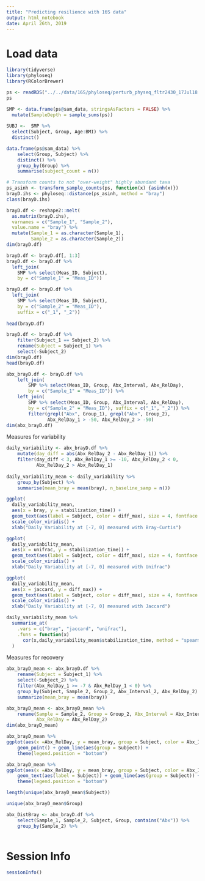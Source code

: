 ```yaml
---
title: "Predicting resilience with 16S data"
output: html_notebook
date: April 26th, 2019
---
```



# Load data


```r
library(tidyverse)
library(phyloseq)
library(RColorBrewer)
```

```r
ps <- readRDS("../../data/16S/phyloseq/perturb_physeq_fltr2430_17Jul18.rds")
ps
```

```r
SMP <- data.frame(ps@sam_data, stringsAsFactors = FALSE) %>%
  mutate(SampleDepth = sample_sums(ps))
  
SUBJ <-  SMP %>%
  select(Subject, Group, Age:BMI) %>%
  distinct()
```


```r
data.frame(ps@sam_data) %>%
    select(Group, Subject) %>%
    distinct() %>%
    group_by(Group) %>%
    summarise(subject_count = n())
```

```r
# Transform counts to not "over-weight" highly abundant taxa
ps_asinh <- transform_sample_counts(ps, function(x) {asinh(x)})
brayD.ihs <- phyloseq::distance(ps_asinh, method = "bray")
class(brayD.ihs)
```



```r
brayD.df <- reshape2::melt(
  as.matrix(brayD.ihs), 
  varnames = c("Sample_1", "Sample_2"),
  value.name = "bray") %>%
  mutate(Sample_1 = as.character(Sample_1),
         Sample_2 = as.character(Sample_2))
dim(brayD.df)
```



```r
brayD.df <- brayD.df[, 1:3]
brayD.df <- brayD.df %>%
  left_join(
    SMP %>% select(Meas_ID, Subject), 
    by = c("Sample_1" = "Meas_ID"))

brayD.df <- brayD.df %>%
  left_join(
    SMP %>% select(Meas_ID, Subject), 
    by = c("Sample_2" = "Meas_ID"), 
    suffix = c("_1", "_2"))
 
head(brayD.df)   
```


```r
brayD.df <- brayD.df %>%
    filter(Subject_1 == Subject_2) %>%
    rename(Subject = Subject_1) %>%
    select(-Subject_2)
dim(brayD.df)
head(brayD.df)
```



```r
abx_brayD.df <- brayD.df %>%
    left_join(
        SMP %>% select(Meas_ID, Group, Abx_Interval, Abx_RelDay), 
        by = c("Sample_1" = "Meas_ID")) %>%
    left_join(
        SMP %>% select(Meas_ID, Group, Abx_Interval, Abx_RelDay), 
        by = c("Sample_2" = "Meas_ID"), suffix = c("_1", "_2")) %>%
        filter(grepl("Abx", Group_1), grepl("Abx", Group_2),  
               Abx_RelDay_1 > -50, Abx_RelDay_2 > -50) 
dim(abx_brayD.df)
```

Measures for variability

```r
daily_variability <- abx_brayD.df %>%
    mutate(day_diff = abs(Abx_RelDay_2 - Abx_RelDay_1)) %>%
    filter(day_diff < 3, Abx_RelDay_1 >= -10, Abx_RelDay_2 < 0,
           Abx_RelDay_2 > Abx_RelDay_1) 
    
daily_variability_mean <- daily_variability %>%
    group_by(Subject) %>%
    summarise(mean_bray = mean(bray), n_baseline_samp = n()) 
```


```r
ggplot(
  daily_variability_mean,
  aes(x = bray, y = stabilization_time)) +
  geom_text(aes(label = Subject, color = diff_max), size = 4, fontface = "bold") +
  scale_color_viridis() +
  xlab("Daily Variability at [-7, 0] measured with Bray-Curtis")
```

```r
ggplot(
  daily_variability_mean,
  aes(x = unifrac, y = stabilization_time)) +
  geom_text(aes(label = Subject, color = diff_max), size = 4, fontface = "bold") +
  scale_color_viridis() +
  xlab("Daily Variability at [-7, 0] measured with Unifrac")
```


```r
ggplot(
  daily_variability_mean,
  aes(x = jaccard, y = diff_max)) +
  geom_text(aes(label = Subject, color = diff_max), size = 4, fontface = "bold") +
  scale_color_viridis() +
  xlab("Daily Variability at [-7, 0] measured with Jaccard")
```

```r
daily_variability_mean %>%
  summarise_at(
    .vars = c("bray", "jaccard", "unifrac"),
    .funs = function(x)
      cor(x,daily_variability_mean$stabilization_time, method = "spearman")
  )
```


Measures for recovery

```r
abx_brayD_mean <- abx_brayD.df %>%
    rename(Subject = Subject_1) %>%
    select(-Subject_2) %>%
    filter(Abx_RelDay_1 >= -7 & Abx_RelDay_1 < 0) %>%
    group_by(Subject, Sample_2, Group_2, Abx_Interval_2, Abx_RelDay_2) %>%
    summarize(mean_bray = mean(bray))

abx_brayD_mean <- abx_brayD_mean %>%
    rename(Sample = Sample_2, Group = Group_2, Abx_Interval = Abx_Interval_2, 
           Abx_RelDay = Abx_RelDay_2)
dim(abx_brayD_mean)  
```

```r
abx_brayD_mean %>%
ggplot(aes(x =Abx_RelDay, y = mean_bray, group = Subject, color = Abx_Interval)) +
    geom_point() + geom_line(aes(group = Subject)) +
    theme(legend.position = "bottom")
```


```r
abx_brayD_mean %>%
ggplot(aes(x =Abx_RelDay, y = mean_bray, group = Subject, color = Abx_Interval)) +
    geom_text(aes(label = Subject)) + geom_line(aes(group = Subject)) +
    theme(legend.position = "bottom")
```

```r
length(unique(abx_brayD_mean$Subject))
```

```r
unique(abx_brayD_mean$Group)
```






```r
abx_DistBray <- abx_brayD.df %>%
    select(Sample_1, Sample_2, Subject, Group, contains("Abx")) %>%
    group_by(Sample_2) %>%
    
```




# Session Info

```r
sessionInfo()
```

